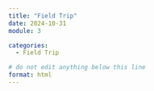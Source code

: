 ```yaml
---
title: "Field Trip"
date: 2024-10-31
module: 3

categories: 
  - Field Trip

# do not edit anything below this line
format: html
---
```


